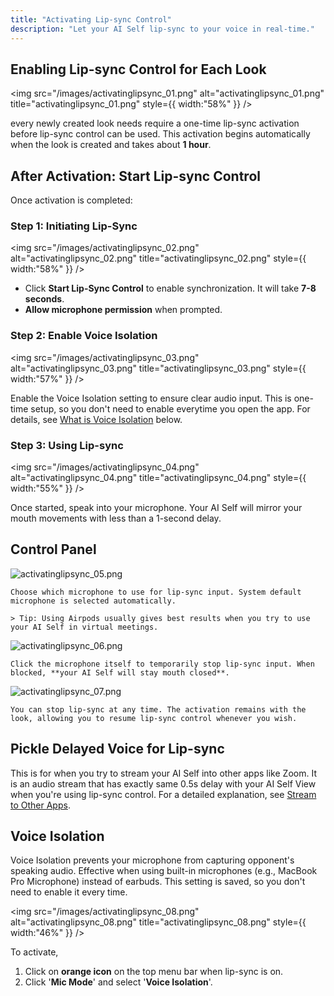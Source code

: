 ```yaml
---
title: "Activating Lip-sync Control"
description: "Let your AI Self lip-sync to your voice in real-time."
---
```


## Enabling Lip-sync Control for Each Look

<img
  src="/images/activatinglipsync_01.png"
  alt="activatinglipsync_01.png"
  title="activatinglipsync_01.png"
  style={{ width:"58%" }}
/>

every newly created look needs require a one-time lip-sync activation before lip-sync control can be used. This activation begins automatically when the look is created and takes about **1 hour**.

## After Activation: Start Lip-sync Control

Once activation is completed:

### Step 1: Initiating Lip-Sync

<img
  src="/images/activatinglipsync_02.png"
  alt="activatinglipsync_02.png"
  title="activatinglipsync_02.png"
  style={{ width:"58%" }}
/>

- Click **Start Lip-Sync Control** to enable synchronization. It will take **7-8 seconds**.
- **Allow microphone permission** when prompted.

### Step 2: Enable Voice Isolation

<img
  src="/images/activatinglipsync_03.png"
  alt="activatinglipsync_03.png"
  title="activatinglipsync_03.png"
  style={{ width:"57%" }}
/>

Enable the Voice Isolation setting to ensure clear audio input. This is one-time setup, so you don't need to enable everytime you open the app. For details, see [What is Voice Isolation](https://pickle.mintlify.app/getstarted/activatinglipsync#what-is-voice-isolation%3F) below.

### Step 3: Using Lip-sync

<img
  src="/images/activatinglipsync_04.png"
  alt="activatinglipsync_04.png"
  title="activatinglipsync_04.png"
  style={{ width:"55%" }}
/>

Once started, speak into your microphone. Your AI Self will mirror your mouth movements with less than a 1-second delay.

## Control Panel

<AccordionGroup>
  <Accordion title="Selecting Microphone" icon="microphone-stand">
    <img
      src="/images/activatinglipsync_05.png"
      alt="activatinglipsync_05.png"
      title="activatinglipsync_05.png"
      className="mr-auto"
      style={{ width:"42%" }}
    />

    Choose which microphone to use for lip-sync input. System default microphone is selected automatically.

    > Tip: Using Airpods usually gives best results when you try to use your AI Self in virtual meetings.
  </Accordion>
  <Accordion title="Blocking Voice input" icon="microphone-slash">
    <img
      src="/images/activatinglipsync_06.png"
      alt="activatinglipsync_06.png"
      title="activatinglipsync_06.png"
      style={{ width:"42%" }}
    />

    Click the microphone itself to temporarily stop lip-sync input. When blocked, **your AI Self will stay mouth closed**.
  </Accordion>
  <Accordion title="Ending Lip-sync Control" icon="circle-xmark">
    <img
      src="/images/activatinglipsync_07.png"
      alt="activatinglipsync_07.png"
      title="activatinglipsync_07.png"
      style={{ width:"40%" }}
    />

    You can stop lip-sync at any time. The activation remains with the look, allowing you to resume lip-sync control whenever you wish.
  </Accordion>
</AccordionGroup>

## Pickle Delayed Voice for Lip-sync

This is for when you try to stream your AI Self into other apps like Zoom. It is an audio stream that has exactly same 0.5s delay with your AI Self View when you're using lip-sync control. For a detailed explanation, see [Stream to Other Apps](https://pickle.mintlify.app/getstarted/streamtootherapps).

## Voice Isolation

Voice Isolation prevents your microphone from capturing opponent's speaking audio. Effective when using built-in microphones (e.g., MacBook Pro Microphone) instead of earbuds. This setting is saved, so you don't need to enable it every time.

<img
  src="/images/activatinglipsync_08.png"
  alt="activatinglipsync_08.png"
  title="activatinglipsync_08.png"
  style={{ width:"46%" }}
/>

To activate,

1. Click on **orange  icon** on the top menu bar when lip-sync is on.
2. Click '**Mic Mode**' and select '**Voice Isolation**'.